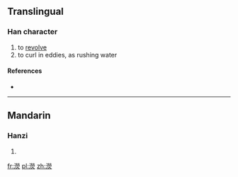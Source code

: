 ==Translingual==

===Han character===
{{Han char|rn=85|rad=水|as=14|sn=17|four=|canj=水火火火 (EFFF), X水火火火 (XEFFF)}}

# to [[revolve]]
# to curl in eddies, as rushing water

====References====
* {{Han ref|kx=0655.280|dkj=18488|dj=1066.010|hdz=31773.060|uh=6FD9|ud=28633}}

----

==Mandarin==

===Hanzi===
{{cmn-hanzi|pin=[[yíng]] ([[ying2]]), [[yìng]] ([[ying4]])|wg=ying<sup>2</sup>, ying<sup>4</sup>}}

# {{defn|Mandarin|sort=水14}}

[[fr:濙]]
[[pl:濙]]
[[zh:濙]]